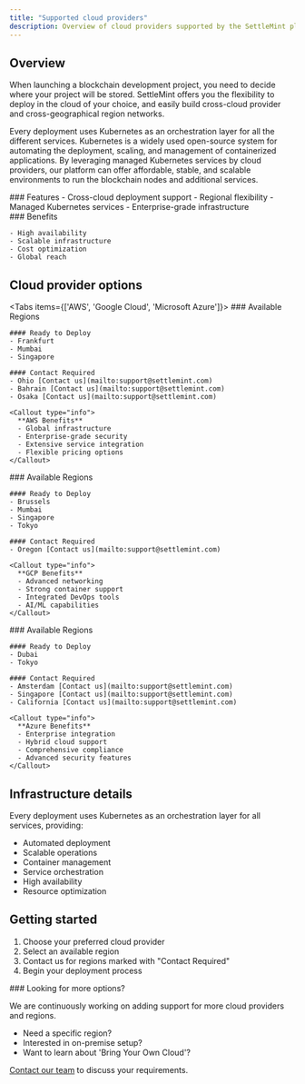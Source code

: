 ```yaml
---
title: "Supported cloud providers"
description: Overview of cloud providers supported by the SettleMint platform
---
```



## Overview

When launching a blockchain development project, you need to decide where your
project will be stored. SettleMint offers you the flexibility to deploy in the
cloud of your choice, and easily build cross-cloud provider and
cross-geographical region networks.

Every deployment uses Kubernetes as an orchestration layer for all the different
services. Kubernetes is a widely used open-source system for automating the
deployment, scaling, and management of containerized applications. By leveraging
managed Kubernetes services by cloud providers, our platform can offer
affordable, stable, and scalable environments to run the blockchain nodes and
additional services.

<div className="grid grid-cols-1 md:grid-cols-2 gap-6 mb-8">
  <div>
    ### Features
    - Cross-cloud deployment support
    - Regional flexibility
    - Managed Kubernetes services
    - Enterprise-grade infrastructure
  </div>

  <div>
    ### Benefits

    - High availability
    - Scalable infrastructure
    - Cost optimization
    - Global reach

  </div>
</div>

## Cloud provider options

<Tabs items={['AWS', 'Google Cloud', 'Microsoft Azure']}>
  <Tab value="AWS">
    ### Available Regions

    #### Ready to Deploy
    - Frankfurt
    - Mumbai
    - Singapore

    #### Contact Required
    - Ohio [Contact us](mailto:support@settlemint.com)
    - Bahrain [Contact us](mailto:support@settlemint.com)
    - Osaka [Contact us](mailto:support@settlemint.com)

    <Callout type="info">
      **AWS Benefits**
      - Global infrastructure
      - Enterprise-grade security
      - Extensive service integration
      - Flexible pricing options
    </Callout>

  </Tab>

  <Tab value="Google Cloud">
    ### Available Regions

    #### Ready to Deploy
    - Brussels
    - Mumbai
    - Singapore
    - Tokyo

    #### Contact Required
    - Oregon [Contact us](mailto:support@settlemint.com)

    <Callout type="info">
      **GCP Benefits**
      - Advanced networking
      - Strong container support
      - Integrated DevOps tools
      - AI/ML capabilities
    </Callout>

  </Tab>

  <Tab value="Microsoft Azure">
    ### Available Regions

    #### Ready to Deploy
    - Dubai
    - Tokyo

    #### Contact Required
    - Amsterdam [Contact us](mailto:support@settlemint.com)
    - Singapore [Contact us](mailto:support@settlemint.com)
    - California [Contact us](mailto:support@settlemint.com)

    <Callout type="info">
      **Azure Benefits**
      - Enterprise integration
      - Hybrid cloud support
      - Comprehensive compliance
      - Advanced security features
    </Callout>

  </Tab>
</Tabs>

## Infrastructure details

Every deployment uses Kubernetes as an orchestration layer for all services,
providing:

- Automated deployment
- Scalable operations
- Container management
- Service orchestration
- High availability
- Resource optimization

## Getting started

1. Choose your preferred cloud provider
2. Select an available region
3. Contact us for regions marked with "Contact Required"
4. Begin your deployment process

<Callout>
### Looking for more options?

We are continuously working on adding support for more cloud providers and
regions.

- Need a specific region?
- Interested in on-premise setup?
- Want to learn about 'Bring Your Own Cloud'?

[Contact our team](mailto:support@settlemint.com) to discuss your requirements.

</Callout>
